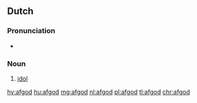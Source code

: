 ==Dutch==
{{wikipedia|lang=nl}}

===Pronunciation===
* {{audio|Nl-afgod.ogg|audio|lang=nl}}

===Noun===
{{nl-noun|m|-:en|afgodje}}

# [[idol]]

[[hy:afgod]]
[[hu:afgod]]
[[mg:afgod]]
[[nl:afgod]]
[[pl:afgod]]
[[tl:afgod]]
[[chr:afgod]]